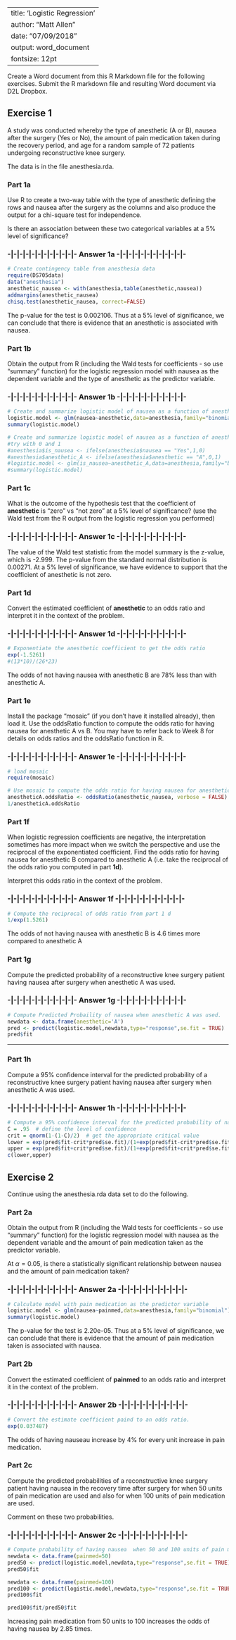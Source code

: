 
---
title: 'Logistic Regression'
author: "Matt Allen"
date: "07/09/2018"
output: word_document
fontsize: 12pt
---



Create a Word document from this R Markdown file for the following exercises.  Submit the R markdown file and resulting Word document via D2L Dropbox.   

## Exercise 1

A study was conducted whereby the type of anesthetic (A or B), nausea after the surgery (Yes or No), the amount of pain medication taken during the recovery period, and age for a random sample of 72 patients undergoing reconstructive knee surgery.  

The data is in the file anesthesia.rda.

### Part 1a

Use R to create a two-way table with the type of anesthetic defining the rows and nausea after the surgery as the columns and also produce the output for a chi-square test for independence.

Is there an association between these two categorical variables at a 5% level of significance?

### -|-|-|-|-|-|-|-|-|-|-|- Answer 1a -|-|-|-|-|-|-|-|-|-|-|-

```r
# Create contingency table from anesthesia data
require(DS705data)
data("anesthesia")
anesthetic_nausea <- with(anesthesia,table(anesthetic,nausea))
addmargins(anesthetic_nausea)
chisq.test(anesthetic_nausea, correct=FALSE)
```

The p-value for the test is 0.002106. Thus at a 5% level of significance, we can conclude that there is evidence that an anesthetic is associated with nausea.

### Part 1b

Obtain the output from R (including the Wald tests for coefficients - so use "summary" function) for the logistic regression model with nausea as the dependent variable and the type of anesthetic as the predictor variable.

### -|-|-|-|-|-|-|-|-|-|-|- Answer 1b -|-|-|-|-|-|-|-|-|-|-|-

```r
# Create and summarize logistic model of nausea as a function of anesthetic
logistic.model <- glm(nausea~anesthetic,data=anesthesia,family="binomial")
summary(logistic.model)
```
```r
# Create and summarize logistic model of nausea as a function of anesthetic
#try with 0 and 1
#anesthesia$is_nausea <- ifelse(anesthesia$nausea == "Yes",1,0)
#anesthesia$anesthetic_A <- ifelse(anesthesia$anesthetic == "A",0,1)
#logistic.model <- glm(is_nausea~anesthetic_A,data=anesthesia,family="binomial")
#summary(logistic.model)
```

### Part 1c  

What is the outcome of the hypothesis test that the coefficient of **anesthetic** is "zero" vs "not zero" at a 5% level of significance? (use the Wald test from the R output from the logistic regression you performed)

### -|-|-|-|-|-|-|-|-|-|-|- Answer 1c -|-|-|-|-|-|-|-|-|-|-|-

The value of the Wald test statistic from the model summary is the z-value, which is -2.999. The p-value from the standard normal distribution is 0.00271. At a 5% level of significance, we have evidence to support that the coefficient of anesthetic is not zero.

### Part 1d

Convert the estimated coefficient of **anesthetic** to an odds ratio and interpret it in the context of the problem.

### -|-|-|-|-|-|-|-|-|-|-|- Answer 1d -|-|-|-|-|-|-|-|-|-|-|-

```r
# Exponentiate the anesthetic coefficient to get the odds ratio 
exp(-1.5261)
#(13*10)/(26*23)
```

The odds of not having nausea with anesthetic B are 78% less than with anesthetic A. 

### Part 1e

Install the package "mosaic" (if you don't have it installed already), then load it.  Use the oddsRatio function to compute the odds ratio for having nausea for anesthetic A vs B.  You may have to refer back to Week 8 for details on odds ratios and the oddsRatio function in R.

### -|-|-|-|-|-|-|-|-|-|-|- Answer 1e -|-|-|-|-|-|-|-|-|-|-|-
```r
# load mosaic
require(mosaic)
```

```r
# Use mosaic to compute the odds ratio for having nausea for anesthetic A vs B.
anestheticA.oddsRatio <- oddsRatio(anesthetic_nausea, verbose = FALSE)
1/anestheticA.oddsRatio
```


### Part 1f

When logistic regression coefficients are negative, the interpretation sometimes has more impact when we switch the perspective and use the reciprocal of the exponentiated coefficient.  Find the odds ratio for having nausea for anesthetic B compared to anesthetic A (i.e. take the reciprocal of the odds ratio you computed in part **1d**). 

Interpret this odds ratio in the context of the problem.

### -|-|-|-|-|-|-|-|-|-|-|- Answer 1f -|-|-|-|-|-|-|-|-|-|-|-

```r
# Compute the reciprocal of odds ratio from part 1 d
1/exp(1.5261)
```

The odds of not having nausea with anesthetic B is 4.6 times more compared to anesthetic A

### Part 1g
    
Compute the predicted probability of a reconstructive knee surgery patient having nausea after surgery when anesthetic A was used.
    
### -|-|-|-|-|-|-|-|-|-|-|- Answer 1g -|-|-|-|-|-|-|-|-|-|-|-

```r
# Compute Predicted Probaility of nausea when anesthetic A was used.
newdata <- data.frame(anesthetic='A')
pred <- predict(logistic.model,newdata,type="response",se.fit = TRUE)
pred$fit
```

----

### Part 1h
    
Compute a 95% confidence interval for the predicted probability of a reconstructive knee surgery patient having nausea after surgery when anesthetic A was used.
    
### -|-|-|-|-|-|-|-|-|-|-|- Answer 1h -|-|-|-|-|-|-|-|-|-|-|-

```r
# Compute a 95% confidence interval for the predicted probability of nausea when anesthetic A was used.
C = .95  # define the level of confidence
crit = qnorm(1-(1-C)/2)  # get the appropriate critical value
lower = exp(pred$fit-crit*pred$se.fit)/(1+exp(pred$fit-crit*pred$se.fit))
upper = exp(pred$fit+crit*pred$se.fit)/(1+exp(pred$fit+crit*pred$se.fit))
c(lower,upper)
```

## Exercise 2

Continue using the anesthesia.rda data set to do the following.

### Part 2a

Obtain the output from R (including the Wald tests for coefficients - so use "summary" function) for the logistic regression model with nausea as the dependent variable and the amount of pain medication taken as the predictor variable.  

At $\alpha = 0.05$, is there a statistically significant relationship between nausea and the amount of pain medication taken?

### -|-|-|-|-|-|-|-|-|-|-|- Answer 2a -|-|-|-|-|-|-|-|-|-|-|-

```r
# Calculate model with pain medication as the predictor variable
logistic.model <- glm(nausea~painmed,data=anesthesia,family="binomial")
summary(logistic.model)
```

The p-value for the test is 2.20e-05. Thus at a 5% level of significance, we can conclude that there is evidence that the amount of pain medication taken is associated with nausea.

### Part 2b  

Convert the estimated coefficient of **painmed** to an odds ratio and interpret it in the context of the problem.

### -|-|-|-|-|-|-|-|-|-|-|- Answer 2b -|-|-|-|-|-|-|-|-|-|-|-

```r
# Convert the estimate coefficient paind to an odds ratio.
exp(0.037487)
```
The odds of having nauseau increase by 4% for every unit increase in pain medication.


### Part 2c

Compute the predicted probabilities of a reconstructive knee surgery patient having nausea in the recovery time after surgery for when 50 units of pain medication are used and also for when 100 units of pain medication are used.

Comment on these two probabilities.

### -|-|-|-|-|-|-|-|-|-|-|- Answer 2c -|-|-|-|-|-|-|-|-|-|-|-

```r
# Compute probability of having nausea  when 50 and 100 units of pain medication are used.
newdata <- data.frame(painmed=50)
pred50 <- predict(logistic.model,newdata,type="response",se.fit = TRUE)
pred50$fit

newdata <- data.frame(painmed=100)
pred100 <- predict(logistic.model,newdata,type="response",se.fit = TRUE)
pred100$fit

pred100$fit/pred50$fit
```

Increasing pain medication from 50 units to 100 increases the odds of having nausea by 2.85 times.

